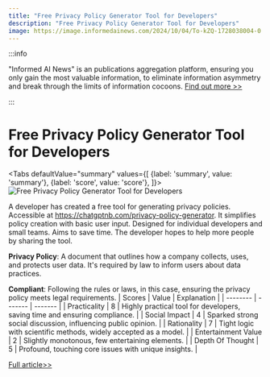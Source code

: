 ```yaml
---
title: "Free Privacy Policy Generator Tool for Developers"
description: "Free Privacy Policy Generator Tool for Developers"
image: https://image.informedainews.com/2024/10/04/To-kZQ-1728038004-0.jpg
---
```



:::info

"Informed AI News" is an publications aggregation platform, ensuring you only gain the most valuable information, to eliminate information asymmetry and break through the limits of information cocoons.  [Find out more >>](/)

:::

# Free Privacy Policy Generator Tool for Developers


<Tabs
	defaultValue="summary"
	values={[
	{label: 'summary', value: 'summary'},
	{label: 'score', value: 'score'},
]}>
<TabItem value="summary">
<img
  src="https://image.informedainews.com/2024/10/04/To-kZQ-1728038004-0.jpg"
  alt="Free Privacy Policy Generator Tool for Developers"
/>



A developer has created a free tool for generating privacy policies.
Accessible at https://chatgptnb.com/privacy-policy-generator.
It simplifies policy creation with basic user input.
Designed for individual developers and small teams.
Aims to save time.
The developer hopes to help more people by sharing the tool.

**Privacy Policy**: A document that outlines how a company collects, uses, and protects user data. It's required by law to inform users about data practices.

**Compliant**: Following the rules or laws, in this case, ensuring the privacy policy meets legal requirements.
</TabItem>
<TabItem value="score">
	| Scores     | Value   | Explanation |
	| -------- | ------- | ------- |
	| Practicality  | 8    | Highly practical tool for developers, saving time and ensuring compliance.    |
	| Social Impact | 4     | Sparked strong social discussion, influencing public opinion.    |
	| Rationality    | 7    | Tight logic with scientific methods, widely accepted as a model.    |
	| Entertainment Value    | 2    | Slightly monotonous, few entertaining elements.    |
	| Depth Of Thought    | 5    | Profound, touching core issues with unique insights.    |
</TabItem>
</Tabs>

[Full article>>](https://github.com/ruanyf/weekly/issues/5235)
